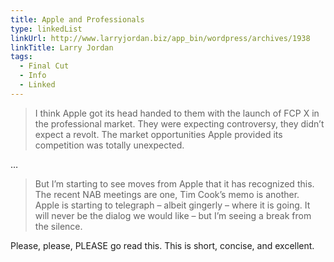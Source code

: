 ```yaml
---
title: Apple and Professionals
type: linkedList
linkUrl: http://www.larryjordan.biz/app_bin/wordpress/archives/1938
linkTitle: Larry Jordan
tags:
  - Final Cut
  - Info
  - Linked
---
```


> I think Apple got its head handed to them with the launch of FCP X in the professional market. They were expecting controversy, they didn’t expect a revolt. The market opportunities Apple provided its competition was totally unexpected.

…

> But I’m starting to see moves from Apple that it has recognized this. The recent NAB meetings are one, Tim Cook’s memo is another. Apple is starting to telegraph – albeit gingerly – where it is going. It will never be the dialog we would like – but I’m seeing a break from the silence.

Please, please, PLEASE go read this. This is short, concise, and excellent.
